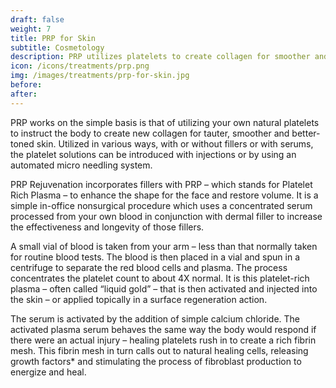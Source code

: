 ---
draft: false
weight: 7
title: PRP for Skin
subtitle: Cosmetology
description: PRP utilizes platelets to create collagen for smoother and better-toned skin.
icon: /icons/treatments/prp.png
img: /images/treatments/prp-for-skin.jpg
before:
after:
---

PRP works on the simple basis is that of utilizing your own natural platelets to instruct the body to create new collagen for tauter, smoother and better-toned skin. Utilized in various ways, with or without fillers or with serums, the platelet solutions can be introduced with injections or by using an automated micro needling system.

PRP Rejuvenation incorporates fillers with PRP – which stands for Platelet Rich Plasma – to enhance the shape for the face and restore volume. It is a simple in-office nonsurgical procedure which uses a concentrated serum processed from your own blood in conjunction with dermal filler to increase the effectiveness and longevity of those fillers.

A small vial of blood is taken from your arm – less than that normally taken for routine blood tests. The blood is then placed in a vial and spun in a centrifuge to separate the red blood cells and plasma. The process concentrates the platelet count to about 4X normal. It is this platelet-rich plasma – often called “liquid gold” – that is then activated and injected into the skin – or applied topically in a surface regeneration action.

The serum is activated by the addition of simple calcium chloride. The activated plasma serum behaves the same way the body would respond if there were an actual injury – healing platelets rush in to create a rich fibrin mesh. This fibrin mesh in turn calls out to natural healing cells, releasing growth factors* and stimulating the process of fibroblast production to energize and heal. 
 